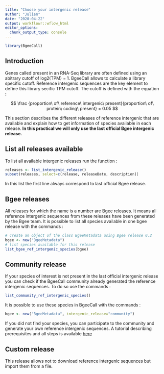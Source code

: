 ```yaml
---
title: "Choose your intergenic release"
author: "Julien"
date: "2020-04-22"
output: workflowr::wflow_html
editor_options:
  chunk_output_type: console
---
```


```r
library(BgeeCall)
```

## Introduction

Genes called present in an RNA-Seq library are often defined using an abitrary cutoff of log2(TPM) = 1. BgeeCall allows to calculate a library specific cutoff.
Reference intergenic sequences are the key element to define this library secific TPM cutoff.
The cutoff is defined with the equation :

$$ \frac {proportion\ of\ reference\ intergenic\ present}{proportion\ of\ protein\ coding\ present} = 0.05 $$

This section describes the different releases of reference intergenic that are available and explain how to get information of species available in each release.
**In this practical we will only use the last official Bgee intergenic release.**

## List all releases available

To list all available intergenic releases run the function :
```r
releases <- list_intergenic_release()
subset(releases, select=c(release, releaseDate, description))
```

In this list the first line always correspond to last official Bgee release.

## Bgee releases

All releases for which the name is a number are Bgee releases. It means all reference intergenic sequences from these releases have been generated by the Bgee team.
It is possible to list all species available in one bgee release with the commands :
```r
# create an object of the class BgeeMetadata using Bgee release 0.2
bgee <- new("BgeeMetadata")
# list species available for this release
list_bgee_ref_intergenic_species(bgee)
```

## Community release

If your species of interest is not present in the last official intergenic release you can check if the BgeeCall community already generated the reference intergenic sequences.
To do so use the commands :
```r
list_community_ref_intergenic_species()
```

It is possible to use these species in BgeeCall with the commands :
```r
bgee <- new("BgeeMetadata", intergenic_release="community")
```

If you did not find your species, you can participate to the community and generate your own reference intergenic sequences.
A tutorial describing prerequisites and all steps is available [here](https://github.com/BgeeDB/reference_intergenic_standalone)

## Custom release

This release allows not to download reference intergenic sequences but import them from a file.
